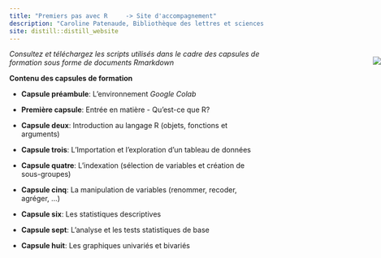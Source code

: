 ```yaml
---
title: "Premiers pas avec R     -> Site d'accompagnement"
description: "Caroline Patenaude, Bibliothèque des lettres et sciences humaines" 
site: distill::distill_website
---
```


<div class = "right">


![](markdown/colab2.png)
</div>


*Consultez et téléchargez les scripts utilisés dans le cadre des capsules de formation sous forme de documents Rmarkdown*

**Contenu des capsules de formation**

- **Capsule préambule**: L'environnement *Google Colab*

- **Première capsule**: Entrée en matière - Qu'est-ce que R? 

- **Capsule deux**: Introduction au langage R (objets, fonctions et arguments)

- **Capsule trois**: L'Importation et l'exploration d'un tableau de données

- **Capsule quatre**: L'indexation (sélection de variables et création de sous-groupes)

- **Capsule cinq**: La manipulation de variables (renommer, recoder, agréger, ...)

- **Capsule six**: Les statistiques descriptives

- **Capsule sept**: L'analyse et les tests statistiques de base

- **Capsule huit**: Les graphiques univariés et bivariés


<style>
.right {
  position: absolute;
  right: 0px;
  padding: 0px;
}
</style>